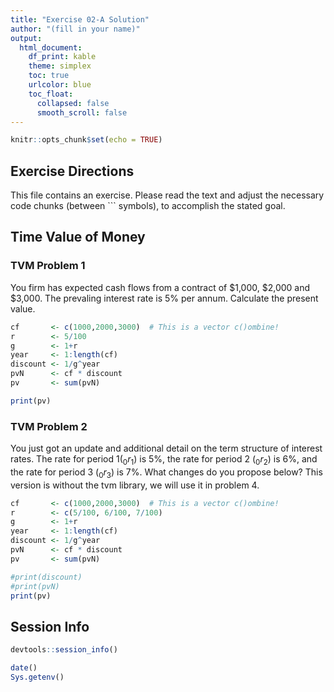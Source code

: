 ```yaml
---
title: "Exercise 02-A Solution"
author: "(fill in your name)"
output:
  html_document:
    df_print: kable
    theme: simplex
    toc: true
    urlcolor: blue
    toc_float:
      collapsed: false
      smooth_scroll: false
---
```


```r
knitr::opts_chunk$set(echo = TRUE)
```

## Exercise Directions

This file contains an exercise.  Please read the text and adjust the necessary code chunks (between \`\`\` symbols), to accomplish the stated goal.

## Time Value of Money

### TVM Problem 1

You firm has expected cash flows from a contract of \$1,000, \$2,000 and \$3,000. The prevaling interest rate is 5% per annum.  Calculate the present value.


```r
cf       <- c(1000,2000,3000)  # This is a vector c()ombine!
r        <- 5/100
g        <- 1+r
year     <- 1:length(cf)    
discount <- 1/g^year
pvN      <- cf * discount 
pv       <- sum(pvN)

print(pv)
```

### TVM Problem 2

You just got an update and additional detail on the term structure of interest rates.  The rate for period 1($_0r_1$) is 5%, the rate for period 2 ($_0r_2$) is 6%, and the rate for period 3 ($_0r_3$) is 7%.  What changes do you propose below?  This version is without the tvm library, we will use it in problem 4.


```r

cf       <- c(1000,2000,3000)  # This is a vector c()ombine!
r        <- c(5/100, 6/100, 7/100)
g        <- 1+r
year     <- 1:length(cf)    
discount <- 1/g^year
pvN      <- cf * discount 
pv       <- sum(pvN)

#print(discount)
#print(pvN)
print(pv)
```


## Session Info

```r
devtools::session_info()
```

```r
date()
Sys.getenv()
```


